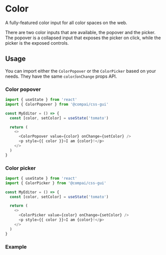 
# Color

<FirstParagraph>
  A fully-featured color input for all color spaces on the web.
</FirstParagraph>

There are two color inputs that are available, the popover and the picker.
The popover is a collapsed input that exposes the picker on click, while
the picker is the exposed controls.

## Usage

You can import either the `ColorPopover` or the `ColorPicker` based on your
needs. They have the same `color`/`onChange` props API.

### Color popover

```js
import { useState } from 'react'
import { ColorPopover } from '@compai/css-gui'

const MyEditor = () => {
  const [color, setColor] = useState('tomato')

  return (
    <>
      <ColorPopover value={color} onChange={setColor} />
      <p style={{ color }}>I am {color}!</p>
    </>
  )
}
```

### Color picker

```js
import { useState } from 'react'
import { ColorPicker } from '@compai/css-gui'

const MyEditor = () => {
  const [color, setColor] = useState('tomato')

  return (
    <>
      <ColorPicker value={color} onChange={setColor} />
      <p style={{ color }}>I am {color}!</p>
    </>
  )
}
```

### Example

<ColorPickerExample />
<FontFamilyExample />

